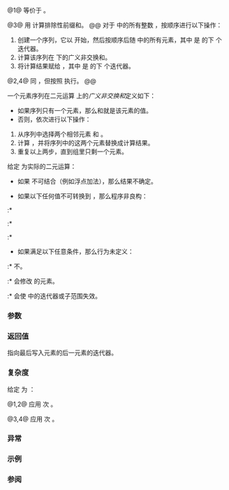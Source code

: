 {{cpp/title|exclusive_scan}}
{{cpp/algorithm/numeric/navbar}}
{{dcl begin}}
{{dcl header|numeric}}
{{dcl|num=1|since=c++17|notes={{mark constexpr since c++20}}|
template&lt; class InputIt, class OutputIt, class T &gt;
OutputIt exclusive_scan( InputIt first, InputIt last,
                         OutputIt d_first, T init );
}}
{{dcl|num=2|since=c++17|
template&lt; class ExecutionPolicy,
          class ForwardIt1, class ForwardIt2, class T &gt;
ForwardIt2 exclusive_scan( ExecutionPolicy&amp;&amp; policy,
                           ForwardIt1 first, ForwardIt1 last,
                           ForwardIt2 d_first, T init );
}}
{{dcl|num=3|since=c++17|notes={{mark constexpr since c++20}}|
template&lt; class InputIt, class OutputIt,
          class T, class BinaryOp &gt;
OutputIt exclusive_scan( InputIt first, InputIt last,
                         OutputIt d_first, T init, BinaryOp op );
}}
{{dcl|num=4|since=c++17|
template&lt; class ExecutionPolicy,
          class ForwardIt1, class ForwardIt2,
          class T, class BinaryOp &gt;
ForwardIt2 exclusive_scan( ExecutionPolicy&amp;&amp; policy,
                           ForwardIt1 first, ForwardIt1 last,
                           ForwardIt2 d_first, T init, BinaryOp op );
}}
{{dcl end}}

@1@ 等价于 {{c|exclusive_scan(first, last, d_first, init, std::plus&lt;&gt;()}}。

@3@ 用 {{c|op}} 计算排除性前缀和。
@@ 对于 {{range|0|std::distance(first, last)}} 中的所有整数 {{c|i}}，按顺序进行以下操作：
# 创建一个序列，它以 {{c|init}} 开始，然后按顺序后随 {{range|first|iter}} 中的所有元素，其中 {{c|iter}} 是 {{c|first}} 的下 {{c|i}} 个迭代器。
# 计算该序列在 {{c|op}} 下的广义非交换和。
# 将计算结果赋给 {{c|*dest}}，其中 {{c|dest}} 是 {{c|d_first}} 的下 {{c|i}} 个迭代器。

@2,4@ 同 {{v|1,3}}，但按照 {{c|policy}} 执行。
@@ {{cpp/algorithm/parallel overload precondition|plural=yes}}

一个元素序列在二元运算 {{c|binary_op}} 上的''广义非交换和''{{sep}}定义如下：
* 如果序列只有一个元素，那么和就是该元素的值。
* 否则，依次进行以下操作：
# 从序列中选择两个相邻元素 {{c|elem1}} 和 {{c|elem2}}。
# 计算 {{c|binary_op(elem1, elem2)}}，并将序列中的这两个元素替换成计算结果。
# 重复以上两步，直到组里只剩一个元素。


给定 {{c|binary_op}} 为实际的二元运算：

* 如果 {{c|binary_op}} 不可结合（例如浮点加法），那么结果不确定。

* 如果以下任何值不可转换到 {{tt|T}}，那么程序非良构：
:* {{c|binary_op(init, *first)}}
:* {{c|binary_op(init, init)}}
:* {{c|binary_op(*first, *first)}}

* 如果满足以下任意条件，那么行为未定义：
:* {{tt|T}} 不{{named req|MoveConstructible}}。
:* {{c|binary_op}} 会修改 {{range|first|last}} 的元素。
:* {{c|binary_op}} 会使 {{closed range|first|last}} 中的迭代器或子范围失效。

===参数===
{{par begin}}
{{par range|3=要求和的}}
{{par|d_first|目标范围的起始；可以等于 {{c|first}}}}
{{par exec pol}}
{{par|init|初始值}}
{{par|op|二元{{named req|FunctionObject}}，将应用到各输入迭代器的解引用结果、其他 {{c|op}} 的结果和 {{c|init}} 之上。}}
{{par hreq}}
{{par req named|InputIt|InputIterator}}
{{par req named|OutputIt|OutputIterator}}
{{par req named|ForwardIt1, ForwardIt2|ForwardIterator}}
{{par end}}

===返回值===
指向最后写入元素的后一元素的迭代器。

===复杂度===
给定 {{mathjax-or|\(\scriptsize N\)|N}} 为 {{c|std::distance(first, last)}}：

@1,2@ 应用 {{mathjax-or|\(\scriptsize O(N)\)|O(N)}} 次 {{c|std::plus&lt;&gt;()}}。

@3,4@ 应用 {{mathjax-or|\(\scriptsize O(N)\)|O(N)}} 次 {{c|op}}。

===异常===
{{cpp/algorithm/parallel exceptions reporting behavior|singular=no}}

===示例===
{{cpp/algorithm/scan example}}

===参阅===
{{dsc begin}}
{{dsc inc|cpp/algorithm/dsc adjacent_difference}}
{{dsc inc|cpp/algorithm/dsc accumulate}}
{{dsc inc|cpp/algorithm/dsc partial_sum}}
{{dsc inc|cpp/algorithm/dsc transform_exclusive_scan}}
{{dsc inc|cpp/algorithm/dsc inclusive_scan}}
{{dsc end}}

{{langlinks|en|es|ja}}